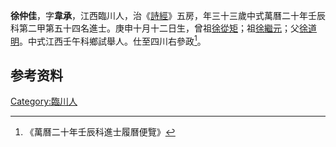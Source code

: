 {{明清人物信息框
| 姓名 = 徐仲佳
| 原名 =
| 圖片名稱= 
| 圖片大小 =
| 圖片說明 = 
| 最高職務 =
| 國家 = 大明 
| 爵位 =
| 籍貫 = 
| 族裔 = 
| 旗籍 = 
| 字號 = 
| 諡號 =
| 出生日期 = 庚申十月十二日
| 出生地點 =
| 逝世日期 = 卒年不詳 
| 逝世地點 =
| 墓葬 =
| 配偶 = 
| 親屬 = 曾祖[[徐從矩|徐從矩]]，祖[[徐繼元|徐繼元]]，父[[徐道明|徐道明]]
| 出身 =
* 萬曆二十年壬辰科進士
| 經歷 =
| 著作 =  
}}
'''徐仲佳'''{{BD|1560年||？年||}}，字'''韋承'''，江西臨川人，治《[[詩經|詩經]]》五房，年三十三歲中式萬曆二十年壬辰科第二甲第五十四名進士。庚申十月十二日生，曾祖[[徐從矩|徐從矩]]；祖[[徐繼元|徐繼元]]；父[[徐道明|徐道明]]。中式江西壬午科鄉試舉人。仕至四川右參政<ref>《萬曆二十年壬辰科進士履曆便覽》</ref>。

== 参考资料 ==
{{reflist}}

{{萬曆二十年壬辰科殿试金榜}}

{{Authority control}}

{{DEFAULTSORT:}}
[[Category:臨川人|Category:臨川人]]


{{明朝人物小作品}}